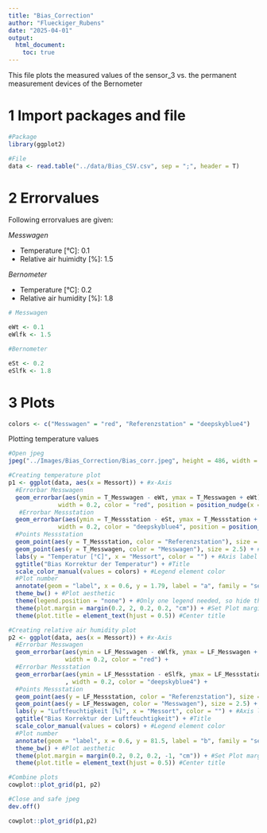 ```yaml
---
title: "Bias_Correction"
author: "Flueckiger_Rubens"
date: "2025-04-01"
output: 
  html_document:
    toc: true
---
```


This file plots the measured values of the sensor_3 vs. the permanent measurement devices of the Bernometer

# 1 Import packages and file

```r
#Package
library(ggplot2)

#File
data <- read.table("../data/Bias_CSV.csv", sep = ";", header = T)
```

# 2 Errorvalues

Following errorvalues are given:

*Messwagen*

-   Temperature [°C]: 0.1
-   Relative air huimidty [%]: 1.5

*Bernometer*

-   Temperature [°C]: 0.2
-   Relative air humidity [%]: 1.8

```r
# Messwagen

eWt <- 0.1
eWlfk <- 1.5

#Bernometer

eSt <- 0.2
eSlfk <- 1.8
```

# 3 Plots

```r
colors <- c("Messwagen" = "red", "Referenzstation" = "deepskyblue4")
```

Plotting temperature values

```r
#Open jpeg
jpeg("../Images/Bias_Correction/Bias_corr.jpeg", height = 486, width = 1200, res = 108)

#Creating temperature plot
p1 <- ggplot(data, aes(x = Messort)) + #x-Axis
  #Errorbar Messwagen
  geom_errorbar(aes(ymin = T_Messwagen - eWt, ymax = T_Messwagen + eWt), 
              width = 0.2, color = "red", position = position_nudge(x = 0.02)) +
   #Errorbar Messstation
  geom_errorbar(aes(ymin = T_Messstation - eSt, ymax = T_Messstation + eSt),
              width = 0.2, color = "deepskyblue4", position = position_nudge(x = -0.02)) +
  #Points Messstation
  geom_point(aes(y = T_Messstation, color = "Referenzstation"), size = 2.5) + 
  geom_point(aes(y = T_Messwagen, color = "Messwagen"), size = 2.5) + #Points Messwagen
  labs(y = "Temperatur [°C]", x = "Messort", color = "") + #Axis label & Legend
  ggtitle("Bias Korrektur der Temperatur") + #Title
  scale_color_manual(values = colors) + #Legend element color
  #Plot number
  annotate(geom = "label", x = 0.6, y = 1.79, label = "a", family = "serif", size = 6) + 
  theme_bw() + #Plot aesthetic
  theme(legend.position = "none") + #Only one legend needed, so hide this
  theme(plot.margin = margin(0.2, 2, 0.2, 0.2, "cm")) + #Set Plot margins
  theme(plot.title = element_text(hjust = 0.5)) #Center title

#Creating relative air humidity plot
p2 <- ggplot(data, aes(x = Messort)) + #x-Axis
  #Errorbar Messwagen
  geom_errorbar(aes(ymin = LF_Messwagen - eWlfk, ymax = LF_Messwagen + eWlfk),
                width = 0.2, color = "red") +
  #Errorbar Messstation
  geom_errorbar(aes(ymin = LF_Messstation - eSlfk, ymax = LF_Messstation + eSlfk)
                , width = 0.2, color = "deepskyblue4") +
  #Points Messstation
  geom_point(aes(y = LF_Messstation, color = "Referenzstation"), size = 2.5) + 
  geom_point(aes(y = LF_Messwagen, color = "Messwagen"), size = 2.5) + #Points Messwagen
  labs(y = "Luftfeuchtigkeit [%]", x = "Messort", color = "") + #Axis label & Legend
  ggtitle("Bias Korrektur der Luftfeuchtigkeit") + #Title
  scale_color_manual(values = colors) + #Legend element color
  #Plot number
  annotate(geom = "label", x = 0.6, y = 81.5, label = "b", family = "serif", size = 6) +
  theme_bw() + #Plot aesthetic
  theme(plot.margin = margin(0.2, 0.2, 0.2, -1, "cm")) + #Set Plot margins
  theme(plot.title = element_text(hjust = 0.5)) #Center title

#Combine plots
cowplot::plot_grid(p1, p2)

#Close and safe jpeg
dev.off()
```

```r
cowplot::plot_grid(p1,p2)
```



